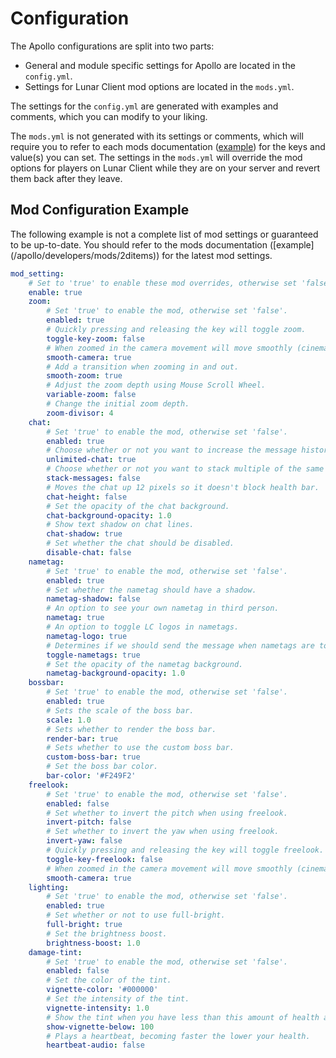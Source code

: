 
# Configuration

The Apollo configurations are split into two parts:
  * General and module specific settings for Apollo are located in the `config.yml`.
  * Settings for Lunar Client mod options are located in the `mods.yml`.

The settings for the `config.yml` are generated with examples and comments, which you can modify to your liking.

The `mods.yml` is not generated with its settings or comments, which will require you to refer to each mods documentation ([example](/apollo/developers/mods/2ditems)) for the keys and value(s) you can set.
The settings in the `mods.yml` will override the mod options for players on Lunar Client while they are on your server and revert them back after they leave.

## Mod Configuration Example

<Callout type="warning" emoji="⚠️">
  The following example is not a complete list of mod settings or guaranteed to be up-to-date.
  You should refer to the mods documentation ([example](/apollo/developers/mods/2ditems)) for the latest mod settings.
</Callout>

```yaml
mod_setting:
    # Set to 'true' to enable these mod overrides, otherwise set 'false'.
    enable: true
    zoom:
        # Set 'true' to enable the mod, otherwise set 'false'.
        enabled: true
        # Quickly pressing and releasing the key will toggle zoom.
        toggle-key-zoom: false
        # When zoomed in the camera movement will move smoothly (cinematic camera).
        smooth-camera: true
        # Add a transition when zooming in and out.
        smooth-zoom: true
        # Adjust the zoom depth using Mouse Scroll Wheel.
        variable-zoom: false
        # Change the initial zoom depth.
        zoom-divisor: 4
    chat:
        # Set 'true' to enable the mod, otherwise set 'false'.
        enabled: true
        # Choose whether or not you want to increase the message history in chat.
        unlimited-chat: true
        # Choose whether or not you want to stack multiple of the same messages in chat.
        stack-messages: false
        # Moves the chat up 12 pixels so it doesn't block health bar.
        chat-height: false
        # Set the opacity of the chat background.
        chat-background-opacity: 1.0
        # Show text shadow on chat lines.
        chat-shadow: true
        # Set whether the chat should be disabled.
        disable-chat: false
    nametag:
        # Set 'true' to enable the mod, otherwise set 'false'.
        enabled: true
        # Set whether the nametag should have a shadow.
        nametag-shadow: false
        # An option to see your own nametag in third person.
        nametag: true
        # An option to toggle LC logos in nametags.
        nametag-logo: true
        # Determines if we should send the message when nametags are toggled.
        toggle-nametags: true
        # Set the opacity of the nametag background.
        nametag-background-opacity: 1.0
    bossbar:
        # Set 'true' to enable the mod, otherwise set 'false'.
        enabled: true
        # Sets the scale of the boss bar.
        scale: 1.0
        # Sets whether to render the boss bar.
        render-bar: true
        # Sets whether to use the custom boss bar.
        custom-boss-bar: true
        # Set the boss bar color.
        bar-color: '#F249F2'
    freelook:
        # Set 'true' to enable the mod, otherwise set 'false'.
        enabled: false
        # Set whether to invert the pitch when using freelook.
        invert-pitch: false
        # Set whether to invert the yaw when using freelook.
        invert-yaw: false
        # Quickly pressing and releasing the key will toggle freelook.
        toggle-key-freelook: false
        # When zoomed in the camera movement will move smoothly (cinematic camera).
        smooth-camera: true
    lighting:
        # Set 'true' to enable the mod, otherwise set 'false'.
        enabled: true
        # Set whether or not to use full-bright.
        full-bright: true
        # Set the brightness boost.
        brightness-boost: 1.0
    damage-tint:
        # Set 'true' to enable the mod, otherwise set 'false'.
        enabled: false
        # Set the color of the tint.
        vignette-color: '#000000'
        # Set the intensity of the tint.
        vignette-intensity: 1.0
        # Show the tint when you have less than this amount of health as a percentage.
        show-vignette-below: 100
        # Plays a heartbeat, becoming faster the lower your health.
        heartbeat-audio: false
```
